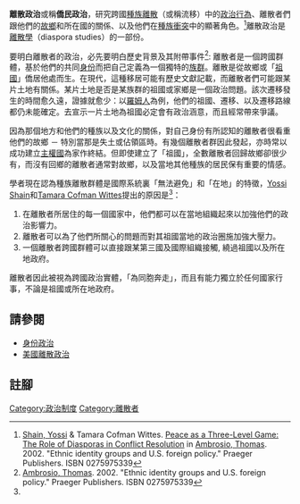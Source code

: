 '''離散政治'''或稱'''僑民政治'''，研究跨國[[種族|種族]][[離散|離散]]（或稱流移）中的[[政治行為|政治行為]]、離散者們跟他們的[[故鄉|故鄉]]和所在國的關係、以及他們在[[種族衝突|種族衝突]]中的顯著角色。<ref name="ShainWittes2002">[[Yossi_Shain|Shain, Yossi]] & Tamara Cofman Wittes.  <u>Peace as a Three-Level Game: The Role of Diasporas in Conflict Resolution</u> in [[Thomas_Ambrosio|Ambrosio, Thomas]].  2002.  "Ethnic identity groups and U.S. foreign policy."  Praeger Publishers.  ISBN 0275975339</ref>離散政治是[[離散學|離散學]]（diaspora studies）的一部份。

要明白離散者的政治，必先要明白歷史背景及其附帶事件<ref name="Ambrosio2002">[[Thomas_Ambrosio|Ambrosio, Thomas]].  2002.  "Ethnic identity groups and U.S. foreign policy."  Praeger Publishers.  ISBN 0275975339</ref>: 離散者是一個跨國群體，基於他們的共同[[身份|身份]]而把自己定義為一個獨特的[[族群|族群]]。離散是從故鄉或「[[祖國|祖國]]」僑居他處而生。在現代，這種移居可能有歷史文獻記載，而離散者們可能跟某片土地有關係。某片土地是否是某族群的祖國或家鄉是一個政治問題。該次遷移發生的時間愈久遠，證據就愈少：以[[羅姆人|羅姆人]]為例，他們的祖國、遷移、以及遷移路線都仍未能確定。去宣示一片土地為祖國必定會有政治涵意，而且經常帶來爭議。

因為那個地方和他們的種族以及文化的關係，對自己身份有所認知的離散者很看重他們的故鄉 － 特別當那是失土或佔領區時。有幾個離散者群因此發起{{Link-en|種族民族主義運動|ethnic nationalist movement}}，亦時常以成功建立[[主權國|主權國]]為家作終結。但即使建立了「祖國」，全數離散者回歸故鄉卻很少有，而沒有回鄉的離散者通常對故鄉，以及當地其他種族的居民保有重要的情感。

學者現在認為種族離散群體是國際系統裏「無法避免」和「在地」的特徵，[[Yossi_Shain|Yossi Shain]]和[[Tamara_Cofman_Wittes|Tamara Cofman Wittes]]提出的原因是<ref name=ShainWittes2002/>：
# 在離散者所居住的每一個國家中，他們都可以在當地組織起來以加強他們的政治影響力。
# 離散者可以為了他們所關心的問題而對其祖國當地的政治圈施加強大壓力。
# 一個離散者跨國群體可以直接跟某第三國及國際組織接觸, 繞過祖國以及所在地政府。

離散者因此被視為跨國政治實體，「為同胞奔走」，而且有能力獨立於任何國家行事，不論是祖國或所在地政府。

==請參閱==

* [[身份政治|身份政治]]
* [[美國離散政治|美國離散政治]]

==註腳==
{{reflist}}

[[Category:政治制度|Category:政治制度]]
[[Category:離散者|Category:離散者]]